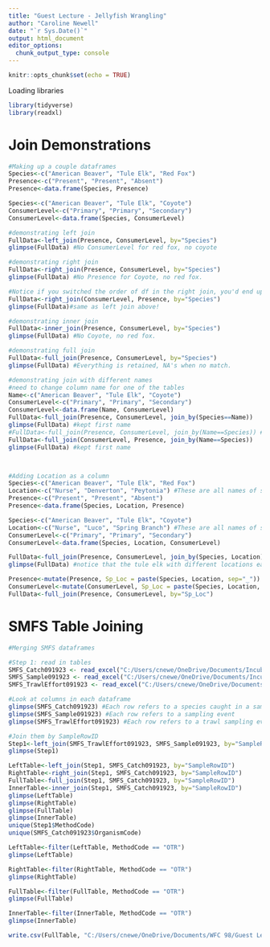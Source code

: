 ```yaml
---
title: "Guest Lecture - Jellyfish Wrangling"
author: "Caroline Newell"
date: "`r Sys.Date()`"
output: html_document
editor_options: 
  chunk_output_type: console
---
```


```r
knitr::opts_chunk$set(echo = TRUE)
```
Loading libraries

```r
library(tidyverse)
library(readxl)

```
# Join Demonstrations
```r
#Making up a couple dataframes
Species<-c("American Beaver", "Tule Elk", "Red Fox")
Presence<-c("Present", "Present", "Absent")
Presence<-data.frame(Species, Presence)

Species<-c("American Beaver", "Tule Elk", "Coyote")
ConsumerLevel<-c("Primary", "Primary", "Secondary")
ConsumerLevel<-data.frame(Species, ConsumerLevel)

#demonstrating left join
FullData<-left_join(Presence, ConsumerLevel, by="Species") 
glimpse(FullData) #No ConsumerLevel for red fox, no coyote

#demonstrating right join
FullData<-right_join(Presence, ConsumerLevel, by="Species") 
glimpse(FullData) #No Presence for Coyote, no red fox.

#Notice if you switched the order of df in the right join, you'd end up with the same result as the original left join... They are totally redundant functions. 
FullData<-right_join(ConsumerLevel, Presence, by="Species") 
glimpse(FullData)#same as left join above!

#demonstrating inner join
FullData<-inner_join(Presence, ConsumerLevel, by="Species") 
glimpse(FullData) #No Coyote, no red fox.

#demonstrating full join
FullData<-full_join(Presence, ConsumerLevel, by="Species") 
glimpse(FullData) #Everything is retained, NA's when no match.

#demonstrating join with different names
#need to change column name for one of the tables
Name<-c("American Beaver", "Tule Elk", "Coyote")
ConsumerLevel<-c("Primary", "Primary", "Secondary")
ConsumerLevel<-data.frame(Name, ConsumerLevel)
FullData<-full_join(Presence, ConsumerLevel, join_by(Species==Name)) 
glimpse(FullData) #kept first name
#FullData<-full_join(Presence, ConsumerLevel, join_by(Name==Species)) #didn't work. Needs to match order of dataframes listed.
FullData<-full_join(ConsumerLevel, Presence, join_by(Name==Species)) 
glimpse(FullData) #kept first name



#Adding Location as a column
Species<-c("American Beaver", "Tule Elk", "Red Fox")
Location<-c("Nurse", "Denverton", "Peytonia") #These are all names of sloughs in Suisun Marsh
Presence<-c("Present", "Present", "Absent")
Presence<-data.frame(Species, Location, Presence)

Species<-c("American Beaver", "Tule Elk", "Coyote")
Location<-c("Nurse", "Luco", "Spring Branch") #These are all names of sloughs in Suisun Marsh
ConsumerLevel<-c("Primary", "Primary", "Secondary")
ConsumerLevel<-data.frame(Species, Location, ConsumerLevel)

FullData<-full_join(Presence, ConsumerLevel, join_by(Species, Location))
glimpse(FullData) #notice that the tule elk with different locations each get own row.

Presence<-mutate(Presence, Sp_Loc = paste(Species, Location, sep="_"))
ConsumerLevel<-mutate(ConsumerLevel, Sp_Loc = paste(Species, Location, sep="_"))
FullData<-full_join(Presence, ConsumerLevel, by="Sp_Loc")
```

# SMFS Table Joining
```r
#Merging SMFS dataframes

#Step 1: read in tables
SMFS_Catch091923 <- read_excel("C:/Users/cnewe/OneDrive/Documents/Incubator/Code/FishForesightIncubator/Data/SMFS_Catch091923.xlsx") #this loads the data from my directory on my computer. You'll have to download the data and then update this code with your own path file.
SMFS_Sample091923 <- read_excel("C:/Users/cnewe/OneDrive/Documents/Incubator/Code/FishForesightIncubator/Data/SMFS_Sample091923.xlsx")
SMFS_TrawlEffort091923 <- read_excel("C:/Users/cnewe/OneDrive/Documents/Incubator/Code/FishForesightIncubator/Data/SMFS_TrawlEffort091923.xlsx")

#Look at columns in each dataframe
glimpse(SMFS_Catch091923) #Each row refers to a species caught in a sampling event, leading to multiple rows for a sampling event.
glimpse(SMFS_Sample091923) #Each row refers to a sampling event 
glimpse(SMFS_TrawlEffort091923) #Each row refers to a trawl sampling event. There are non-trawl sampling events leading to more sample rows than trawl rows. 

#Join them by SampleRowID
Step1<-left_join(SMFS_TrawlEffort091923, SMFS_Sample091923, by="SampleRowID")
glimpse(Step1)

LeftTable<-left_join(Step1, SMFS_Catch091923, by="SampleRowID")
RightTable<-right_join(Step1, SMFS_Catch091923, by="SampleRowID")
FullTable<-full_join(Step1, SMFS_Catch091923, by="SampleRowID")
InnerTable<-inner_join(Step1, SMFS_Catch091923, by="SampleRowID")
glimpse(LeftTable)
glimpse(RightTable)
glimpse(FullTable)
glimpse(InnerTable)
unique(Step1$MethodCode)
unique(SMFS_Catch091923$OrganismCode)

LeftTable<-filter(LeftTable, MethodCode == "OTR")
glimpse(LeftTable)

RightTable<-filter(RightTable, MethodCode == "OTR")
glimpse(RightTable)

FullTable<-filter(FullTable, MethodCode == "OTR")
glimpse(FullTable)

InnerTable<-filter(InnerTable, MethodCode == "OTR")
glimpse(InnerTable)

write.csv(FullTable, "C:/Users/cnewe/OneDrive/Documents/WFC 98/Guest Lecture/WFC98/SMFS_09192023.csv") #Save the new table! You can change the name between what your dataframe is in the rmd and what it is saved as. Here, I give it the name 'SMFS_09192023'
```
